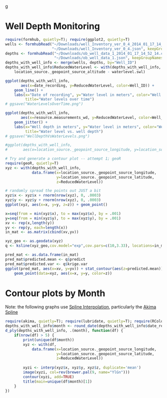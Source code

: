 g<link href="http://kevinburke.bitbucket.org/markdowncss/markdown.css" rel="stylesheet"></link>

Well Depth Monitoring
========================================================

```r
require(formhub, quietly=T); require(ggplot2, quietly=T)
wells <- formhubRead("~/Downloads/well_Inventory_ver_0_4_2014_01_17_14_53_10.csv", 
                     "~/Downloads/well_Inventory_ver_0_4.json", keepGroupNames=F)
depths <- formhubRead("~/Downloads/ob_well_data_1_2014_01_17_14_52_14.csv",
                      "~/Downloads/ob_well_data_1.json", keepGroupNames=F)
depths_with_well_info <- merge(wells, depths, by="Well_ID")
depths_with_well_info$ReducedWaterLevel <- with(depths_with_well_info,
    location_source._geopoint_source_altitude - waterlevel.swl)

ggplot(depths_with_well_info, 
       aes(x=date_recording, y=ReducedWaterLevel, color=Well_ID)) +
    geom_line() + 
    labs(x="Date of recording", y="Water level in meters", color="Well ID",
         title="Water levels over time")
# ggsave("WaterLevelsOverTime.png")

ggplot(depths_with_well_info, 
       aes(x=resource.measurements_wd, y=ReducedWaterLevel, color=Well_ID)) +
    geom_jitter() +
    labs(x="Well depth in meters", y="Water level in meters", color="Well ID",
         title="Water level vs. well depth")
# ggsave("WellDepthVsWaterLevels.png")

#ggplot(depths_with_well_info,
#       aes(x=location_source._geopoint_source_longitude, y=location_source._geopoint_sourc#e_latitude, color=ReducedWaterLevel)) + geom_jitter()
```


```r
# Try and generate a contour plot -- attempt 1; geoR
require(geoR, quietly=T)
xyz <- with(depths_with_well_info,
            data.frame(x=location_source._geopoint_source_longitude, 
                       y=location_source._geopoint_source_latitude, 
                       z=ReducedWaterLevel))

# randomly spread the points out JUST a bit
xyz$x <- xyz$x + rnorm(nrow(xyz), 0, .0003)
xyz$y <- xyz$y + rnorm(nrow(xyz), 0, .0003)
ggplot(xyz, aes(x=x, y=y, z=z)) + geom_point()

x=seq(from = min(xyz$x), to = max(xyz$x), by = .001)
y=seq(from = min(xyz$y), to = max(xyz$y), by = .001)
xv <- rep(x,length(y))
yv <- rep(y, each=length(x))
in_mat <- as.matrix(cbind(xv,yv))

xyz_geo <- as.geodata(xyz)
q <- ksline(xyz_geo,cov.model="exp",cov.pars=c(10,3.33), locations=in_mat)

pred_mat <- as.data.frame(in_mat)
pred_mat$predicted.mean <- q$predict
pred_mat$predicted.var <- q$krige.var
ggplot(pred_mat, aes(x=xv, y=yv)) + stat_contour(aes(z=predicted.mean)) +
    geom_point(data=xyz, aes(x=x, y=y, color=z))


```

# Contour plots by Month
Note: the following graphs use  [Spline Interpolation](http://en.wikipedia.org/wiki/Spline_interpolation), particularly the [Akima Spline](http://www.alglib.net/interpolation/spline3.php)

```r
require(akima, quietly=T); require(lubridate, quietly=T); require(RColorBrewer, quietly=T)
depths_with_well_info$month <- round_date(depths_with_well_info$date_recording, 'month')
d_ply(depths_with_well_info, .(month), function(df) {
    if(nrow(df) > 5) {
        print(unique(df$month))
        xyz <- with(df,
            data.frame(x=location_source._geopoint_source_longitude, 
                       y=location_source._geopoint_source_latitude, 
                       z=ReducedWaterLevel))
    
        xyzi <- interp(xyz$x, xyz$y, xyz$z, duplicate='mean')
        image(xyzi, col=rev(brewer.pal(9, name="YlGn")))
        contour(xyzi, add=TRUE)
        title(main=unique(df$month)[1])
    }
})
```